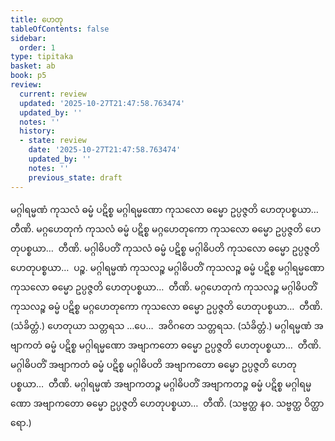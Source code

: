 ```yaml
---
title: ဟေတု
tableOfContents: false
sidebar:
  order: 1
type: tipitaka
basket: ab
book: p5
review:
  current: review
  updated: '2025-10-27T21:47:58.763474'
  updated_by: ''
  notes: ''
  history:
  - state: review
    date: '2025-10-27T21:47:58.763474'
    updated_by: ''
    notes: ''
    previous_state: draft
---
```



<ReviewStatus review={frontmatter.review} showDetails={true} />

<HypothesisAnnotation frontmatter={frontmatter} />

<DynamicBreadcrumb />

<Division number="35" book="p5" e="ch" v="39" p="9">

<Paragraph number="403" book="p5">
မဂ္ဂါရမ္မဏံ ကုသလံ ဓမ္မံ ပဋိစ္စ မဂ္ဂါရမ္မဏော ကုသလော ဓမ္မော ဥပ္ပဇ္ဇတိ ဟေတုပစ္စယာ…  တီဏိ.
</Paragraph>

<Paragraph number="404" book="p5">
မဂ္ဂဟေတုကံ ကုသလံ ဓမ္မံ ပဋိစ္စ မဂ္ဂဟေတုကော ကုသလော ဓမ္မော ဥပ္ပဇ္ဇတိ ဟေတုပစ္စယာ…  တီဏိ.
</Paragraph>

<Paragraph number="405" book="p5">
မဂ္ဂါဓိပတိံ ကုသလံ ဓမ္မံ ပဋိစ္စ မဂ္ဂါဓိပတိ ကုသလော ဓမ္မော ဥပ္ပဇ္ဇတိ ဟေတုပစ္စယာ…  ပဉ္စ.
</Paragraph>

<Paragraph number="406" book="p5">
မဂ္ဂါရမ္မဏံ ကုသလဉ္စ မဂ္ဂါဓိပတိံ ကုသလဉ္စ ဓမ္မံ ပဋိစ္စ မဂ္ဂါရမ္မဏော ကုသလော ဓမ္မော ဥပ္ပဇ္ဇတိ ဟေတုပစ္စယာ…  တီဏိ.
</Paragraph>

<Paragraph number="407" book="p5">
မဂ္ဂဟေတုကံ ကုသလဉ္စ မဂ္ဂါဓိပတိံ ကုသလဉ္စ ဓမ္မံ ပဋိစ္စ မဂ္ဂဟေတုကော ကုသလော ဓမ္မော ဥပ္ပဇ္ဇတိ ဟေတုပစ္စယာ…  တီဏိ. (သံခိတ္တံ.)
</Paragraph>

<Paragraph number="408" book="p5">
ဟေတုယာ သတ္တရသ …ပေ…  အဝိဂတေ သတ္တရသ. (သံခိတ္တံ.)
</Paragraph>

</Division>
<Division number="36" book="p5" e="ch" v="39" p="9">

<Paragraph number="409" book="p5">
မဂ္ဂါရမ္မဏံ အဗျာကတံ ဓမ္မံ ပဋိစ္စ မဂ္ဂါရမ္မဏော အဗျာကတော ဓမ္မော ဥပ္ပဇ္ဇတိ ဟေတုပစ္စယာ…  တီဏိ.
</Paragraph>

<Paragraph number="410" book="p5">
မဂ္ဂါဓိပတိံ အဗျာကတံ ဓမ္မံ ပဋိစ္စ မဂ္ဂါဓိပတိ အဗျာကတော ဓမ္မော ဥပ္ပဇ္ဇတိ ဟေတုပစ္စယာ…  တီဏိ.
</Paragraph>

<Paragraph number="411" book="p5">
မဂ္ဂါရမ္မဏံ အဗျာကတဉ္စ မဂ္ဂါဓိပတိံ အဗျာကတဉ္စ ဓမ္မံ ပဋိစ္စ မဂ္ဂါရမ္မဏော အဗျာကတော ဓမ္မော ဥပ္ပဇ္ဇတိ ဟေတုပစ္စယာ…  တီဏိ. (သဗ္ဗတ္ထ နဝ. သဗ္ဗတ္ထ ဝိတ္ထာရော.)
</Paragraph>
</Division>